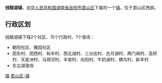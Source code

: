 {{unreferenced|time=2011-08-27T12:58:05+00:00}}
{{中国乡级行政区<!---乡级行政区专用模板--->
|行政区全称 = 钱粮湖镇
|景观照片文件名 = 
|景观照片描述 = 
|位置图文件名 = 
|位置图描述 = 
|汉语拼音 = 
|通用拼音 = 
|上级行政区 = [[湖南省|湖南省]][[岳阳市|岳阳市]][[君山区|君山区]]
|行政区类别 = 镇
|行政区划代码 = 430611103
|建置时间 = 2000年
|政府驻地 = 层山马王庙脚下
|地理坐标 = 
|毗邻 = 
|行政区划 = 18
|村委会 = 15
|居委会 = 2
|总面积 = 93.5平方公里
|户籍人口 = 4.7万
|户籍人口年份 = 
|常住人口 = 
|常住人口年份 = 
|人口密度 = 
|GDP = 
|GDP年份 = 
|邮政编码 = 414200
|电话区号 = 
|时区 = UTC+8（[[东八区|东八区]]）
|官方网站 = 
|网站名称 = 
}}
'''钱粮湖镇'''，[[中华人民共和国|中华人民共和国]][[湖南省|湖南省]][[岳阳市|岳阳市]][[君山区|君山区]]下属的一个[[镇|镇]]，位于君山区西部。

==行政区划==
钱粮湖镇下辖2个社区、15个行政村、1个渔场：
*朝阳社区、雅园社区
*团东村、团西村、和丰村、西北湖村、三分店村、古月湖村、两门闸村、高桥村、天星洲村、马颈河村、丰收村、向阳村、牛奶湖村、横沟村、新丰村
*东北湖渔场




{{湖南小作品}}
{{岳阳市君山区行政区划}}

[[Category:君山区行政区划|镇]]
[[Category:岳阳乡镇|君山区-镇]]